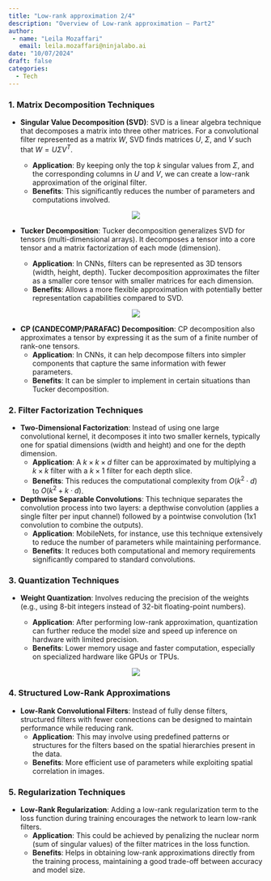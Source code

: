 ```yaml
---
title: "Low-rank approximation 2/4"
description: "Overview of Low-rank approximation – Part2"
author: 
 - name: "Leila Mozaffari"
   email: leila.mozaffari@ninjalabo.ai
date: "10/07/2024"
draft: false
categories:
  - Tech
---
```


### 1. **Matrix Decomposition Techniques**
   - **Singular Value Decomposition (SVD)**:
     SVD is a linear algebra technique that decomposes a matrix into three other matrices. For a convolutional filter represented as a matrix $W$, SVD finds matrices $U$, $\Sigma$, and $V$ such that $W = U \Sigma V^T$.

     - **Application**: By keeping only the top $k$ singular values from $\Sigma$, and the corresponding columns in $U$ and $V$, we can create a low-rank approximation of the original filter.
     - **Benefits**: This significantly reduces the number of parameters and computations involved.

<div style="text-align: center;">
[![](./images/Singular_Value_Decomposition.png)](https://en.wikipedia.org/wiki/Singular_value_decomposition)
</div>

   - **Tucker Decomposition**:
Tucker decomposition generalizes SVD for tensors (multi-dimensional arrays). It decomposes a tensor into a core tensor and a matrix factorization of each mode (dimension).

     - **Application**: In CNNs, filters can be represented as 3D tensors (width, height, depth). Tucker decomposition approximates the filter as a smaller core tensor with smaller matrices for each dimension.
     - **Benefits**: Allows a more flexible approximation with potentially better representation capabilities compared to SVD.

<div style="text-align: center;">
[![](./images/Tucker_Decomposition.png)](https://arxiv.org/pdf/2401.10341v1)
</div>

   - **CP (CANDECOMP/PARAFAC) Decomposition**:
     CP decomposition also approximates a tensor by expressing it as the sum of a finite number of rank-one tensors.
     - **Application**: In CNNs, it can help decompose filters into simpler components that capture the same information with fewer parameters.
     - **Benefits**: It can be simpler to implement in certain situations than Tucker decomposition.

### 2. **Filter Factorization Techniques**
   - **Two-Dimensional Factorization**:
Instead of using one large convolutional kernel, it decomposes it into two smaller kernels, typically one for spatial dimensions (width and height) and one for the depth dimension.
     - **Application**: A $k \times k \times d$ filter can be approximated by multiplying a $k \times k$ filter with a $k \times 1$ filter for each depth slice.
     - **Benefits**: This reduces the computational complexity from $O(k^2 \cdot d)$ to $O(k^2 + k \cdot d)$.

   - **Depthwise Separable Convolutions**:
     This technique separates the convolution process into two layers: a depthwise convolution (applies a single filter per input channel) followed by a pointwise convolution (1x1 convolution to combine the outputs).
     - **Application**: MobileNets, for instance, use this technique extensively to reduce the number of parameters while maintaining performance.
     - **Benefits**: It reduces both computational and memory requirements significantly compared to standard convolutions.

### 3. **Quantization Techniques**
   - **Weight Quantization**:
Involves reducing the precision of the weights (e.g., using 8-bit integers instead of 32-bit floating-point numbers).

     - **Application**: After performing low-rank approximation, quantization can further reduce the model size and speed up inference on hardware with limited precision.
     - **Benefits**: Lower memory usage and faster computation, especially on specialized hardware like GPUs or TPUs.

<div style="text-align: center;">
[![](./images/Weight_Quantization.png)](https://medium.com/@florian_algo/model-quantization-1-basic-concepts-860547ec6aa9)
</div>

### 4. **Structured Low-Rank Approximations**
   - **Low-Rank Convolutional Filters**:
     Instead of fully dense filters, structured filters with fewer connections can be designed to maintain performance while reducing rank.
     - **Application**: This may involve using predefined patterns or structures for the filters based on the spatial hierarchies present in the data.
     - **Benefits**: More efficient use of parameters while exploiting spatial correlation in images.

### 5. **Regularization Techniques**
   - **Low-Rank Regularization**:
Adding a low-rank regularization term to the loss function during training encourages the network to learn low-rank filters.
     - **Application**: This could be achieved by penalizing the nuclear norm (sum of singular values) of the filter matrices in the loss function.
     - **Benefits**: Helps in obtaining low-rank approximations directly from the training process, maintaining a good trade-off between accuracy and model size.

